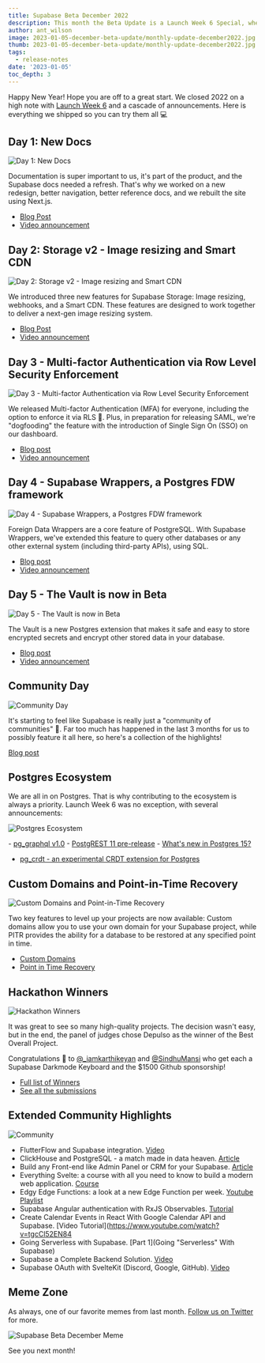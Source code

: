 ```yaml
---
title: Supabase Beta December 2022
description: This month the Beta Update is a Launch Week 6 Special, where we review the cascade of announcements.
author: ant_wilson
image: 2023-01-05-december-beta-update/monthly-update-december2022.jpg
thumb: 2023-01-05-december-beta-update/monthly-update-december2022.jpg
tags:
  - release-notes
date: '2023-01-05'
toc_depth: 3
---
```


Happy New Year! Hope you are off to a great start. We closed 2022 on a high note with [Launch Week 6](https://supabase.com/launch-week) and a cascade of announcements. Here is everything we shipped so you can try them all 💻

## Day 1: New Docs

![Day 1: New Docs](/images/blog/2023-01-05-december-beta-update/docs.jpg)

Documentation is super important to us, it's part of the product, and the Supabase docs needed a refresh. That's why we worked on a new redesign, better navigation, better reference docs, and we rebuilt the site using Next.js.

- [Blog Post](https://supabase.com/blog/new-supabase-docs-built-with-nextjs)
- [Video announcement](https://www.youtube.com/watch?v=Q1Amk6iDlF8)

## Day 2: Storage v2 - Image resizing and Smart CDN

![Day 2: Storage v2 - Image resizing and Smart CDN](/images/blog/2023-01-05-december-beta-update/storage-v2-image-rezising.jpg)

We introduced three new features for Supabase Storage: Image resizing, webhooks, and a Smart CDN. These features are designed to work together to deliver a next-gen image resizing system.

- [Blog Post](https://supabase.com/blog/storage-image-resizing-smart-cdn)
- [Video announcement](https://www.youtube.com/watch?v=NpEl20iuOtg)

## Day 3 - Multi-factor Authentication via Row Level Security Enforcement

![Day 3 - Multi-factor Authentication via Row Level Security Enforcement](/images/blog/2023-01-05-december-beta-update/multi-factor-authentication.png)

We released Multi-factor Authentication (MFA) for everyone, including the option to enforce it via RLS 🔐. Plus, in preparation for releasing SAML, we're "dogfooding" the feature with the introduction of Single Sign On (SSO) on our dashboard.

- [Blog post](https://supabase.com/blog/mfa-auth-via-rls)
- [Video announcement](https://www.youtube.com/watch?v=He7LI2mv9v0)

## Day 4 - Supabase Wrappers, a Postgres FDW framework

![Day 4 - Supabase Wrappers, a Postgres FDW framework](/images/blog/2023-01-05-december-beta-update/supabase-wrappers.jpg)

Foreign Data Wrappers are a core feature of PostgreSQL. With Supabase Wrappers, we've extended this feature to query other databases or any other external system (including third-party APIs), using SQL.

- [Blog post](https://supabase.com/blog/postgres-foreign-data-wrappers-rust)
- [Video announcement](https://www.youtube.com/watch?v=QA2qC5F-4OU)

## Day 5 - The Vault is now in Beta

![Day 5 - The Vault is now in Beta](/images/blog/2023-01-05-december-beta-update/vault.jpg)

The Vault is a new Postgres extension that makes it safe and easy to store encrypted secrets and encrypt other stored data in your database.

- [Blog post](https://supabase.com/blog/vault-now-in-beta)
- [Video announcement](https://www.youtube.com/watch?v=QHLPNDrdN2w)

## Community Day

![Community Day](/images/blog/2023-01-05-december-beta-update/community.jpg)

It's starting to feel like Supabase is really just a "community of communities" 🤗. Far too much has happened in the last 3 months for us to possibly feature it all here, so here's a collection of the highlights!

[Blog post](https://supabase.com/blog/launch-week-6-community-day)

## Postgres Ecosystem

We are all in on Postgres. That is why contributing to the ecosystem is always a priority. Launch Week 6 was no exception, with several announcements:

![Postgres Ecosystem](/images/blog/2023-01-05-december-beta-update/postgres-ecosystem.jpg)

- [pg_graphql v1.0](https://supabase.com/blog/pg-graphql-v1)
- [PostgREST 11 pre-release](https://supabase.com/blog/postgrest-11-prerelease)
- [What's new in Postgres 15\?](https://supabase.com/blog/new-in-postgres-15)
- [pg_crdt - an experimental CRDT extension for Postgres](https://supabase.com/blog/postgres-crdt)

## Custom Domains and Point-in-Time Recovery

![Custom Domains and Point-in-Time Recovery](/images/blog/2023-01-05-december-beta-update/custom-domains-pitr.jpg)

Two key features to level up your projects are now available: Custom domains allow you to use your own domain for your Supabase project, while PITR provides the ability for a database to be restored at any specified point in time.

- [Custom Domains](https://supabase.com/blog/custom-domain-names)
- [Point in Time Recovery](https://supabase.com/blog/postgres-point-in-time-recovery)

## Hackathon Winners

![Hackathon Winners](/images/blog/2023-01-05-december-beta-update/lw-6-hackathon.jpg)

It was great to see so many high-quality projects. The decision wasn't easy, but in the end, the panel of judges chose Depulso as the winner of the Best Overall Project.

Congratulations 👏 to [@_iamkarthikeyan](https://twitter.com/_iamkarthikeyan) and [@SindhuMansi](https://twitter.com/SindhuMansi) who get each a Supabase Darkmode Keyboard and the $1500 Github sponsorship!

- [Full list of Winners](https://supabase.com/blog/launch-week-6-hackathon-winners)
- [See all the submissions](https://www.madewithsupabase.com/launch-week-6)

## Extended Community Highlights

![Community](/images/blog/2022-june/community.jpg)

- FlutterFlow and Supabase integration. [Video](https://www.youtube.com/watch?v=hw9Q-NjASbU)
- ClickHouse and PostgreSQL - a match made in data heaven. [Article](https://clickhouse.com/blog/migrating-data-between-clickhouse-postgres)
- Build any Front-end like Admin Panel or CRM for your Supabase. [Article](https://blog.jetadmin.io/how-to-build-any-front-end-such-as-admin-panel-or-crm-for-your-supabase-in-minutes/)
- Everything Svelte: a course with all you need to know to build a modern web application. [Course](https://www.everythingsvelte.com/)
- Edgy Edge Functions: a look at a new Edge Function per week. [Youtube Playlist](https://www.youtube.com/playlist?list=PL5S4mPUpp4OulD3olUW8Eq1IYKpUbk5Ob)
- Supabase Angular authentication with RxJS Observables. [Tutorial](https://dev.to/kylerummens/supabase-angular-authentication-with-rxjs-observables-3d0f)
- Create Calendar Events in React With Google Calendar API and Supabase. [Video Tutorial](https://www.youtube.com/watch?v=tgcCl52EN84
- Going Serverless with Supabase. [Part 1](Going "Serverless" With Supabase)
- Supabase a Complete Backend Solution. [Video](https://www.youtube.com/watch?v=Ve0qE55fw0Y)
- Supabase OAuth with SvelteKit (Discord, Google, GitHub). [Video](https://www.youtube.com/watch?v=KfezTtt2GsA)

## Meme Zone

As always, one of our favorite memes from last month. [Follow us on Twitter](https://twitter.com/supabase) for more.

![Supabase Beta December Meme](/images/blog/2023-01-05-december-beta-update/beta-update-december-meme.jpeg)

See you next month!
